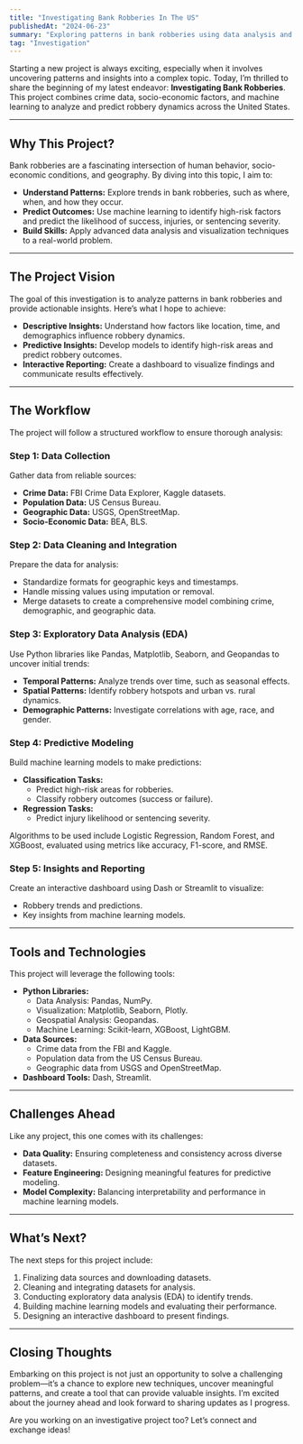 ```yaml
---
title: "Investigating Bank Robberies In The US"
publishedAt: "2024-06-23"
summary: "Exploring patterns in bank robberies using data analysis and machine learning to uncover insights and predict high-risk factors."
tag: "Investigation"
---
```


Starting a new project is always exciting, especially when it involves uncovering patterns and insights into a complex topic. Today, I’m thrilled to share the beginning of my latest endeavor: **Investigating Bank Robberies**. This project combines crime data, socio-economic factors, and machine learning to analyze and predict robbery dynamics across the United States.

---

## Why This Project?

Bank robberies are a fascinating intersection of human behavior, socio-economic conditions, and geography. By diving into this topic, I aim to:
- **Understand Patterns:** Explore trends in bank robberies, such as where, when, and how they occur.
- **Predict Outcomes:** Use machine learning to identify high-risk factors and predict the likelihood of success, injuries, or sentencing severity.
- **Build Skills:** Apply advanced data analysis and visualization techniques to a real-world problem.

---

## The Project Vision

The goal of this investigation is to analyze patterns in bank robberies and provide actionable insights. Here’s what I hope to achieve:
- **Descriptive Insights:** Understand how factors like location, time, and demographics influence robbery dynamics.
- **Predictive Insights:** Develop models to identify high-risk areas and predict robbery outcomes.
- **Interactive Reporting:** Create a dashboard to visualize findings and communicate results effectively.

---

## The Workflow

The project will follow a structured workflow to ensure thorough analysis:

### **Step 1: Data Collection**
Gather data from reliable sources:
- **Crime Data:** FBI Crime Data Explorer, Kaggle datasets.
- **Population Data:** US Census Bureau.
- **Geographic Data:** USGS, OpenStreetMap.
- **Socio-Economic Data:** BEA, BLS.

### **Step 2: Data Cleaning and Integration**
Prepare the data for analysis:
- Standardize formats for geographic keys and timestamps.
- Handle missing values using imputation or removal.
- Merge datasets to create a comprehensive model combining crime, demographic, and geographic data.

### **Step 3: Exploratory Data Analysis (EDA)**
Use Python libraries like Pandas, Matplotlib, Seaborn, and Geopandas to uncover initial trends:
- **Temporal Patterns:** Analyze trends over time, such as seasonal effects.
- **Spatial Patterns:** Identify robbery hotspots and urban vs. rural dynamics.
- **Demographic Patterns:** Investigate correlations with age, race, and gender.

### **Step 4: Predictive Modeling**
Build machine learning models to make predictions:
- **Classification Tasks:**
  - Predict high-risk areas for robberies.
  - Classify robbery outcomes (success or failure).
- **Regression Tasks:**
  - Predict injury likelihood or sentencing severity.
  
Algorithms to be used include Logistic Regression, Random Forest, and XGBoost, evaluated using metrics like accuracy, F1-score, and RMSE.

### **Step 5: Insights and Reporting**
Create an interactive dashboard using Dash or Streamlit to visualize:
- Robbery trends and predictions.
- Key insights from machine learning models.

---

## Tools and Technologies

This project will leverage the following tools:
- **Python Libraries:**
  - Data Analysis: Pandas, NumPy.
  - Visualization: Matplotlib, Seaborn, Plotly.
  - Geospatial Analysis: Geopandas.
  - Machine Learning: Scikit-learn, XGBoost, LightGBM.
- **Data Sources:**
  - Crime data from the FBI and Kaggle.
  - Population data from the US Census Bureau.
  - Geographic data from USGS and OpenStreetMap.
- **Dashboard Tools:** Dash, Streamlit.

---

## Challenges Ahead

Like any project, this one comes with its challenges:
- **Data Quality:** Ensuring completeness and consistency across diverse datasets.
- **Feature Engineering:** Designing meaningful features for predictive modeling.
- **Model Complexity:** Balancing interpretability and performance in machine learning models.

---

## What’s Next?

The next steps for this project include:
1. Finalizing data sources and downloading datasets.
2. Cleaning and integrating datasets for analysis.
3. Conducting exploratory data analysis (EDA) to identify trends.
4. Building machine learning models and evaluating their performance.
5. Designing an interactive dashboard to present findings.

---

## Closing Thoughts

Embarking on this project is not just an opportunity to solve a challenging problem—it’s a chance to explore new techniques, uncover meaningful patterns, and create a tool that can provide valuable insights. I’m excited about the journey ahead and look forward to sharing updates as I progress.

Are you working on an investigative project too? Let’s connect and exchange ideas!
